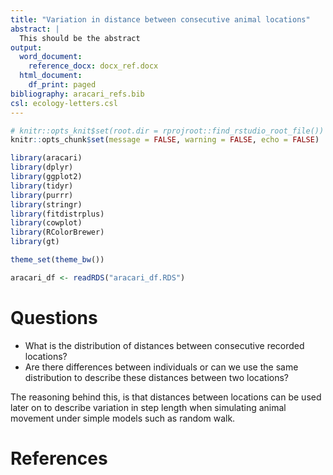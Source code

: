 ```yaml
---
title: "Variation in distance between consecutive animal locations"
abstract: |
  This should be the abstract
output:
  word_document:
    reference_docx: docx_ref.docx
  html_document:
    df_print: paged
bibliography: aracari_refs.bib
csl: ecology-letters.csl
---
```


```r
# knitr::opts_knit$set(root.dir = rprojroot::find_rstudio_root_file())
knitr::opts_chunk$set(message = FALSE, warning = FALSE, echo = FALSE)
```

```r
library(aracari)
library(dplyr)
library(ggplot2)
library(tidyr)
library(purrr)
library(stringr)
library(fitdistrplus)
library(cowplot)
library(RColorBrewer)
library(gt)

theme_set(theme_bw())
```

```r
aracari_df <- readRDS("aracari_df.RDS")
```


\newpage
# Questions  
* What is the distribution of distances between consecutive recorded locations? 
* Are there differences between individuals or can we use the same distribution to describe these distances between two locations?

The reasoning behind this, is that distances between locations can be used later on to describe variation in step length when simulating animal movement under simple models such as random walk.



# References






